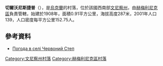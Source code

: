 {{coord|49|44|26|N|28|22|8|E|scale:30000|display=title}}

'''切爾沃尼斯捷普'''（{{lang-uk|Червоний Степ}}），是[[烏克蘭|烏克蘭]]的村落，位於該國西南部[[文尼察州|文尼察州]]，由[[赫梅利尼克區|赫梅利尼克區]]負責管轄，始建於1908年，面積0.91平方公里，海拔高度287米，2001年人口139，人口密度每平方公里152.75人。

==參考資料==
* [http://weather.in.ua/ua/vinnickaja/28113 Погода в селі Червоний Степ] {{Wayback|url=http://weather.in.ua/ua/vinnickaja/28113 |date=20160305210317 }}

[[Category:文尼察州村落|Category:文尼察州村落]]
[[Category:赫梅利尼克區村落|Category:赫梅利尼克區村落]]


{{Vinnytsia-geo-stub}}
